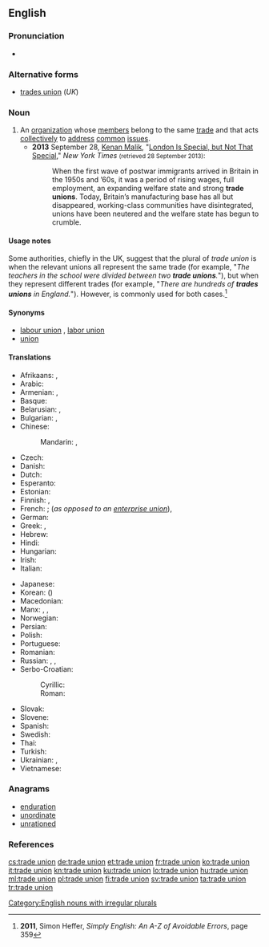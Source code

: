 ==English==

===Pronunciation===
* {{audio|En-uk-trade union.ogg|Audio (UK)|lang=en}}

===Alternative forms===
* [[trades union]] (''UK'')

===Noun===
{{en-noun|head=[[trade]] [[union]]|s|trades unions}}

# An [[organization]] whose [[member]]s belong to the same [[trade]] and that acts [[collectively]] to [[address]] [[common]] [[issue]]s.
#* '''2013''' September 28, [[w:Kenan Malik|Kenan Malik]], "[http://www.nytimes.com/2013/09/29/opinion/sunday/london-is-special-but-not-that-special.html?ref=opinion London Is Special, but Not That Special]," ''New York Times'' <small>(retrieved 28 September 2013)</small>:
#*: When the first wave of postwar immigrants arrived in Britain in the 1950s and ’60s, it was a period of rising wages, full employment, an expanding welfare state and strong '''trade unions'''. Today, Britain’s manufacturing base has all but disappeared, working-class communities have disintegrated, unions have been neutered and the welfare state has begun to crumble.

====Usage notes====
Some authorities, chiefly in the UK, suggest that the plural of ''trade union'' is {{m|en|trade unions}} when the relevant unions all represent the same trade (for example, "''The teachers in the school were divided between two '''trade unions'''.''"), but {{m|en|trades unions}} when they represent different trades (for example, "''There are hundreds of '''trades unions''' in England.''"). However, {{m|en|trade unions}} is commonly used for both cases.<ref>'''2011''', Simon Heffer, ''Simply English: An A-Z of Avoidable Errors'', page 359</ref>

====Synonyms====
* [[labour union]] {{qualifier|Canada}}, [[labor union]] {{qualifier|North America}}
* [[union]]

====Translations====
{{trans-top|organization}}
* Afrikaans: {{t|af|vakbond}}, {{t|af|unie}}
* Arabic: {{t|ar|اتحاد نقابة العمال|m|tr=ittiḥād naqābat al-ʿamāl|sc=Arab}}
* Armenian: {{t|hy|արհեստակցական միություն}}, {{t|hy|արհմիություն}}
* Basque: {{t+|eu|sindikatu}}
* Belarusian: {{t|be|прафсаюз|m|tr=prafsajúz|sc=Cyrl}}, {{t|be|прафесійны саюз|m|tr=prafesíjny sajúz|sc=Cyrl}}
* Bulgarian: {{t|bg|професионален съюз|m|tr=professionálen sǎjúz|sc=Cyrl}}, {{t+|bg|профсъюз|m|tr=profsǎjúz|sc=Cyrl}}
* Chinese:
*: Mandarin: {{t|cmn|工會|sc=Hans}}, {{t+|cmn|工会|tr=gōnghuì|sc=Hans}}
* Czech: {{t|cs|odbory|m-p}}
* Danish: {{t+|da|fagforening}}
* Dutch: {{t+|nl|vakbond|m}}
* Esperanto: {{t|eo|sindikato}}
* Estonian: {{t|et|ametiühing}}
* Finnish: {{t+|fi|ammattiyhdistys}} {{qualifier|local}}, {{t+|fi|ammattiliitto}} {{qualifier|national}}
* French: {{t+|fr|syndicat|m}}; (''as opposed to an [[enterprise union]]''), {{t|fr|syndicat de métier|m}}
* German: {{t+|de|Gewerkschaft|f}}
* Greek: {{t+|el|συντεχνία|f}}, {{t+|el|συνδικάτο|n}}
* Hebrew: {{t|he|אִגּוּד מִקְצוֹעִי|m|sc=Hebr}}
* Hindi: {{t|hi|श्रमिक संघ|tr=śramik saṅgh|sc=Deva}}
* Hungarian: {{t+|hu|szakszervezet}}
* Irish: {{t|ga|ceardchumann|m}}
* Italian: {{t+|it|sindacato|m}}
{{trans-mid}}
* Japanese: {{t+|ja|労働組合|tr=ろうどうくみあい, rōdō kumiai|sc=Jpan}}
* Korean: {{t|ko|노동 조합|sc=Kore}} ({{t+|ko|勞動組合|sc=Kore}})
* Macedonian: {{t|mk|синдикат|m|tr=sindikát}}
* Manx: {{t|gv|sheshaght cheirdee|f}}, {{t|gv|keird-chummyn|m}}, {{t|gv|keird-heshaght|f}}
* Norwegian: {{t+|no|fagforening|c}}
* Persian: {{t+|fa|سندیکا|tr=sendikâ|sc=fa-Arab}}
* Polish: {{t+|pl|związek zawodowy|m}}
* Portuguese: {{t+|pt|sindicato|m}}
* Romanian: {{t|ro|sindicat comercial}}
* Russian: {{t+|ru|профсоюз|m|tr=profsojúz|sc=Cyrl}}, {{t|ru|профессиональный союз|m|tr=professionálʹnyj sojúz|sc=Cyrl}}, {{qualifier|rare, foreign context}} {{t+|ru|тред-юнион|m|tr=trɛd-junión|sc=Cyrl}}
* Serbo-Croatian:
*: Cyrillic: {{t|sh|синдикат|m}}
*: Roman: {{t+|sh|sindikat|m}}
* Slovak: {{t|sk|odbory|m-p}}
* Slovene: {{t+|sl|sindikat|m}}
* Spanish: {{t+|es|sindicato|m}}
* Swedish: {{t+|sv|fackförening|c}}
* Thai: {{t|th|สหภาพแรงงาน|tr= sà-hà pâap raeng ngaan|sc=Thai}}
* Turkish: {{t+|tr|sendika}}
* Ukrainian: {{t|uk|профспілка|f|tr=profspílka|sc=Cyrl}}, {{t|uk|професійна спілка|f|tr=profesíjna spílka|sc=Cyrl}}
* Vietnamese: {{t+|vi|công đoàn}}
{{trans-bottom}}

===Anagrams===
* [[enduration#English|enduration]]
* [[unordinate#English|unordinate]]
* [[unrationed#English|unrationed]]

===References===
<references/>

[[Category:English nouns with irregular plurals]]

[[cs:trade union]]
[[de:trade union]]
[[et:trade union]]
[[fr:trade union]]
[[ko:trade union]]
[[it:trade union]]
[[kn:trade union]]
[[ku:trade union]]
[[lo:trade union]]
[[hu:trade union]]
[[ml:trade union]]
[[pl:trade union]]
[[fi:trade union]]
[[sv:trade union]]
[[ta:trade union]]
[[tr:trade union]]